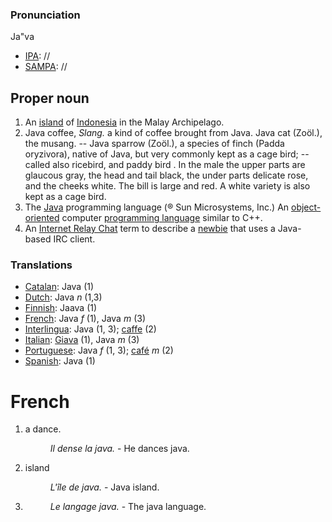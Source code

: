 ===Pronunciation===

Ja"va 
*[[IPA]]: //
*[[SAMPA]]: //

==Proper noun==

# An [[island]] of [[Indonesia]] in the Malay Archipelago.
# Java coffee, ''Slang.'' a kind of coffee brought from Java. Java cat (Zoöl.), the musang. -- Java sparrow (Zoöl.), a species of finch (Padda oryzivora), native of Java, but very commonly kept as a cage bird; -- called also ricebird, and paddy bird . In the male the upper parts are glaucous gray, the head and tail black, the under parts delicate rose, and the cheeks white. The bill is large and red. A white variety is also kept as a cage bird.
# The [[w:Java programming language| Java]] programming language (&#0174; Sun Microsystems, Inc.) An [[object-oriented]] computer [[programming language]] similar to C++.
# An [[Internet Relay Chat]] term to describe a [[newbie]] that uses a Java-based IRC client.

===Translations===

*[[Catalan]]: Java (1)
*[[Dutch]]: Java ''n'' (1,3)
*[[Finnish]]: Jaava (1)
*[[French]]: Java ''f'' (1), Java ''m'' (3)
*[[Interlingua]]: Java (1, 3); [[caffe]] (2)
*[[Italian]]: [[Giava]] (1), Java ''m'' (3)
*[[Portuguese]]: Java ''f'' (1, 3); [[café]] ''m'' (2)
*[[Spanish]]: Java (1)

=French=
#a dance.
#:''Il dense la java.'' - He dances java.
#island
#: ''L'île de java.'' - Java island.
#
#: ''Le langage java.'' - The java language.